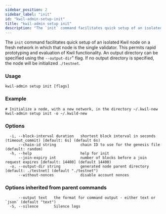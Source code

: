 ```yaml
---
sidebar_position: 2
sidebar_label: "init"
id: "kwil-admin-setup-init"
title: "kwil-admin setup init"
description: "The `init` command facilitates quick setup of an isolated Kwil node."
---
```


The `init` command facilitates quick setup of an isolated Kwil node on a fresh network in which that node is the single validator.
This permits rapid prototyping and evaluation of Kwil functionality. An output directory can be specified using the `--output-dir`" flag.
If no output directory is specified, the node will be initialized `./testnet`.

### Usage

```
kwil-admin setup init [flags]
```

### Example

```
# Initialize a node, with a new network, in the directory ~/.kwil-new
kwil-admin setup init -o ~/.kwild-new
```

### Options

```
  -i, --block-interval duration   shortest block interval in seconds (timeout_commit) [default: 6s] (default 6s)
      --chain-id string           chain ID to use for the genesis file (default: random)
  -h, --help                      help for init
      --join-expiry int           number of blocks before a join request expires [default: 14400] (default 14400)
  -o, --output-dir string         generated node parent directory [default: ./testnet] (default "./testnet")
      --without-nonces            disable account nonces
```

### Options inherited from parent commands

```
      --output text   the format for command output - either text or `json` (default "text")
  -S, --silence       Silence logs
```

